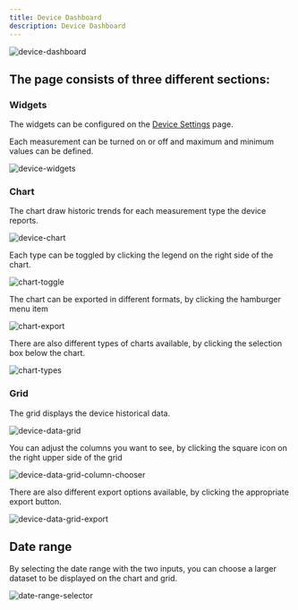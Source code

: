 ```yaml
---
title: Device Dashboard
description: Device Dashboard
---
```



<img src={deviceDashboard.src} alt="device-dashboard" />

## The page consists of three different sections:

### Widgets

The widgets can be configured on the [Device Settings](/user/device-management/device-settings) page.

Each measurement can be turned on or off and maximum and minimum values can be defined.

<img src={deviceWidgets.src} alt="device-widgets" />

### Chart

The chart draw historic trends for each measurement type the device reports.

<img src={deviceChart.src} alt="device-chart" />

Each type can be toggled by clicking the legend on the right side of the chart.

<img src={chartToggle.src} alt="chart-toggle" />

The chart can be exported in different formats, by clicking the hamburger menu item

<img src={chartExport.src} alt="chart-export" />

There are also different types of charts available, by clicking the selection box below the chart.

<img src={chartTypes.src} alt="chart-types" />

### Grid

The grid displays the device historical data.

<img src={deviceDataGrid.src} alt="device-data-grid" />

You can adjust the columns you want to see, by clicking the square icon on the right upper side of the grid

<img src={deviceDataGridColumnChooser.src} alt="device-data-grid-column-chooser" />

There are also different export options available, by clicking the appropriate export button.

<img src={deviceDataGridExport.src} alt="device-data-grid-export" />

## Date range

By selecting the date range with the two inputs, you can choose a larger dataset to be displayed on the chart and grid.

<img src={dateRangeSelector.src} alt="date-range-selector" />

